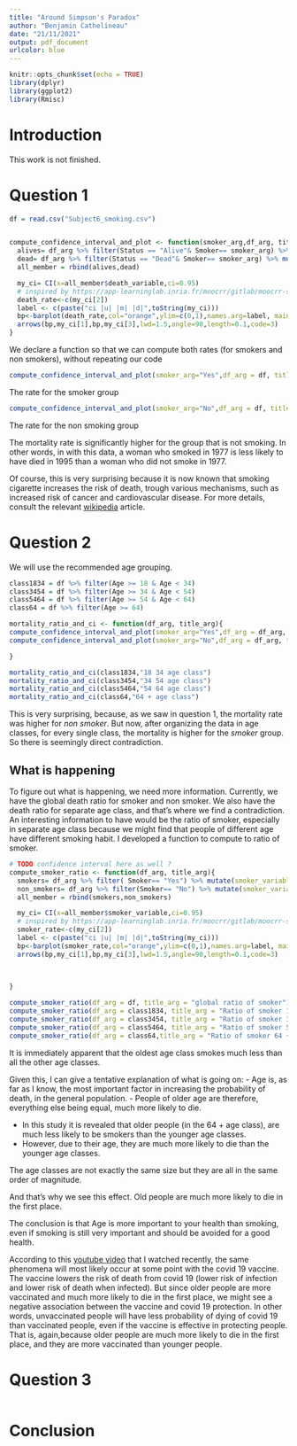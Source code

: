 ```yaml
---
title: "Around Simpson's Paradox"
author: "Benjamin Cathelineau"
date: "21/11/2021"
output: pdf_document
urlcolor: blue
---
```


```r
knitr::opts_chunk$set(echo = TRUE)
library(dplyr)
library(ggplot2)
library(Rmisc)
```

# Introduction
This work is not finished.


# Question 1 

```r


df = read.csv("Subject6_smoking.csv")


compute_confidence_interval_and_plot <- function(smoker_arg,df_arg, title_arg){
  alives= df_arg %>% filter(Status == "Alive"& Smoker== smoker_arg) %>% mutate(death_variable=0)
  dead= df_arg %>% filter(Status == "Dead"& Smoker== smoker_arg) %>% mutate(death_variable=1)
  all_member = rbind(alives,dead)

  my_ci= CI(x=all_member$death_variable,ci=0.95)
  # inspired by https://app-learninglab.inria.fr/moocrr/gitlab/moocrr-session3/moocrr-reproducibility-study/blob/master/module3/exercice3/paradoxe_de_simpson_par_EC30.Rmd
  death_rate<-c(my_ci[2])
  label <- c(paste("ci |u| |m| |d|",toString(my_ci)))
  bp<-barplot(death_rate,col="orange",ylim=c(0,1),names.arg=label, main=title_arg); box()
  arrows(bp,my_ci[1],bp,my_ci[3],lwd=1.5,angle=90,length=0.1,code=3)
}


```
We declare a function so that we can compute both rates (for smokers and non smokers), without repeating our code

```r
compute_confidence_interval_and_plot(smoker_arg="Yes",df_arg = df, title_arg="All smokers death rate")
```
The rate for the smoker group 

```r
compute_confidence_interval_and_plot(smoker_arg="No",df_arg = df, title_arg="All non smokers death rate")
```
The rate for the non smoking group 


The mortality rate is significantly higher for the group that is not smoking. In other words, in with this data, a woman who smoked in 1977 is less likely to have died in 1995 than a woman who did not smoke in 1977. 

Of course, this is very surprising because it is now known that smoking cigarette increases the risk of death, trough various mechanisms, such as increased risk of cancer and cardiovascular disease. For more details, consult the relevant [wikipedia](https://en.wikipedia.org/wiki/Health_effects_of_tobacco) article.

# Question 2
We will use the recommended age grouping.
```r
class1834 = df %>% filter(Age >= 18 & Age < 34)
class3454 = df %>% filter(Age >= 34 & Age < 54)
class5464 = df %>% filter(Age >= 54 & Age < 64)
class64 = df %>% filter(Age >= 64)

mortality_ratio_and_ci <- function(df_arg, title_arg){
compute_confidence_interval_and_plot(smoker_arg="Yes",df_arg = df_arg, title_arg = paste(title_arg,"smokers"))
compute_confidence_interval_and_plot(smoker_arg="No",df_arg = df_arg, title_arg = paste(title_arg,"non smokers"))

}

mortality_ratio_and_ci(class1834,"18 34 age class")
mortality_ratio_and_ci(class3454,"34 54 age class")
mortality_ratio_and_ci(class5464,"54 64 age class")
mortality_ratio_and_ci(class64,"64 + age class")

```
This is very surprising, because, as we saw in question 1, the mortality rate was higher for *non smoker*. But now, after organizing the data in age classes, for every single class, the mortality is higher for the *smoker* group. So there is seemingly direct contradiction.

## What is happening
To figure out what is happening, we need more information. Currently, we have the global death ratio for smoker and non smoker. We also have the death ratio for separate age class, and that's where we find a contradiction.
An interesting information to have would be the ratio of smoker, especially in separate age class because we might find that people of different age have different smoking habit.
I developed a function to compute to ratio of smoker.
```r
# TODO confidence interval here as well ?
compute_smoker_ratio <- function(df_arg, title_arg){
  smokers= df_arg %>% filter( Smoker== "Yes") %>% mutate(smoker_variable=1)
  non_smokers= df_arg %>% filter(Smoker== "No") %>% mutate(smoker_variable=0)
  all_member = rbind(smokers,non_smokers)

  my_ci= CI(x=all_member$smoker_variable,ci=0.95)
  # inspired by https://app-learninglab.inria.fr/moocrr/gitlab/moocrr-session3/moocrr-reproducibility-study/blob/master/module3/exercice3/paradoxe_de_simpson_par_EC30.Rmd
  smoker_rate<-c(my_ci[2])
  label <- c(paste("ci |u| |m| |d|",toString(my_ci)))
  bp<-barplot(smoker_rate,col="orange",ylim=c(0,1),names.arg=label, main=title_arg); box()
  arrows(bp,my_ci[1],bp,my_ci[3],lwd=1.5,angle=90,length=0.1,code=3)

  
  
}

compute_smoker_ratio(df_arg = df, title_arg = "global ratio of smoker")
compute_smoker_ratio(df_arg = class1834, title_arg = "Ratio of smoker 18 to 34")
compute_smoker_ratio(df_arg = class3454, title_arg = "Ratio of smoker 34 to 54")
compute_smoker_ratio(df_arg = class5464, title_arg = "Ratio of smoker 54 to 64")
compute_smoker_ratio(df_arg = class64,title_arg = "Ratio of smoker 64 +" )
```
It is immediately apparent that the oldest age class smokes much less than all the other age classes.

Given this, I can give a tentative explanation of what is going on: 
- Age is, as far as I know, the most important factor in increasing the probability of death, in the general population. 
- People of older age are therefore, everything else being equal, much more likely to die.

- In this study it is revealed that older people (in the 64 + age class), are much less likely to be smokers than the younger age classes.
- However, due to their age, they are much more likely to die than the younger age classes.

The age classes are not exactly the same size but they are all in the same order of magnitude.

And that's why we see this effect. Old people are much more likely to die in the first place.

The conclusion is that Age is more important to your health than smoking, even if smoking is still very important and should be avoided for a good health.

According to this [youtube video](https://www.youtube.com/watch?v=4Yoo_DX2Nt0&t=908s) that I watched recently, the same phenomena will most likely occur at some point with the covid 19 vaccine. The vaccine lowers the risk of death from covid 19 (lower risk of infection and lower risk of death when infected). But since older people are more vaccinated and much more likely to die in the first place, we might see a negative association between the vaccine and covid 19 protection. In other words, unvaccinated people will have less probability of dying of covid 19 than vaccinated people, even if the vaccine is effective in protecting people. That is, again,because older people are much more likely to die in the first place, and they are more vaccinated than younger people.

# Question 3
```r


```



# Conclusion
